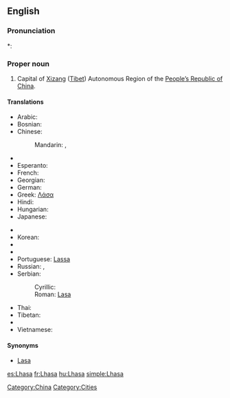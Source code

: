 ==English==
{{wikipedia}}

===Pronunciation===
*: {{rhymes|ɑːsə}}

===Proper noun===
{{en-proper noun}}

# Capital of [[Xizang]] ([[Tibet]]) Autonomous Region of the [[People's Republic of China|People’s Republic of China]].

====Translations====
{{trans-top|Capital of Xizang (Tibet)}}
* Arabic: {{t|ar|لاسا|f|tr=laasa}}
* Bosnian: {{t-|bs|Lasa|f}}
* Chinese:
*: Mandarin: {{t|cmn|拉薩|sc=Hani}},  {{t|cmn|拉萨|tr=Lāsà|sc=Hani}}
* {{trreq|Dzongkha}}
* Esperanto: {{t|eo|Lasao|xs=Esperanto}}
* French: {{t+|fr|Lhassa}}
* Georgian: {{t|ka|ლჰასა|tr=lhasa|sc=Geor|xs=Georgian}}
* German: {{t-|de|Lhasa}}
* Greek: [[Λάσα]]
* Hindi: {{t|hi|ल्हासा|xs=Hindi}}
* Hungarian: {{t+|hu|Lhásza}}
* Japanese: {{t|ja|ラサ|tr=Rasa}}
{{trans-mid}}
* {{trreq|Kashmiri}}
* Korean: {{t|ko|라싸|tr=Lassa}}
* {{trreq|Mongolian}}
* {{trreq|Nepali}}
* Portuguese: [[Lassa]]
* Russian: {{t-|ru|Лхаса|f|tr=Lxása}}, {{t-|ru|Ласа|f|tr=Lása}}
* Serbian:
*: Cyrillic: {{t-|sr|Ласа|f|sc=Cyrl}}
*: Roman: [[Lasa#Serbian|Lasa]] {{f}}
* Thai: {{t|th|ลาซา|tr=laasaa}}
* Tibetan: {{tø|bo|ལྷ་ས|sc=Tibt|xs=Tibetan}}
* {{trreq|Urdu}}
* Vietnamese: {{t-|vi|Lhasa|xs=Vietnamese}}
{{trans-bottom}}

====Synonyms====
* [[Lasa]]

[[Category:China]]
[[Category:Cities]]

[[es:Lhasa]]
[[fr:Lhasa]]
[[hu:Lhasa]]
[[simple:Lhasa]]